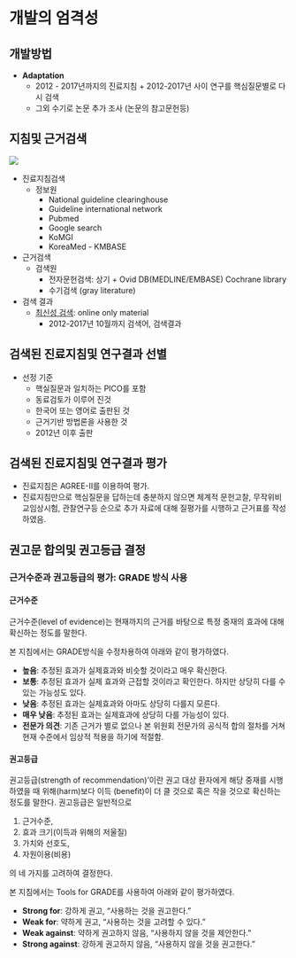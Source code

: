 # 개발의 엄격성

## 개발방법
- **Adaptation**
  + 2012 - 2017년까지의 진료지침 + 2012-2017년 사이 연구를 핵심질문별로 다시 검색
  + 그외 수기로 논문 추가 조사 (논문의 참고문헌등)
    
## 지침및 근거검색  
![](static/SearchProcess.png)

<!-- <div style="text-align:center" markdown="l"> -->
<!-- <img src="static/SearchProcess.png" alt="Drawing" style="width: 400px;"/> -->
<!-- </div> -->

- 진료지침검색 
  + 정보원
    - National guideline clearinghouse 
    - Guideline international network 
    - Pubmed
    - Google search
    - KoMGI
    - KoreaMed - KMBASE
    
  <!-- + 선택기준  -->
  <!--   - From 2012 to 2016 -->
  <!--   – Written in English or Korean  -->
  <!--   – By Multi-disciplinary team -->
  <!--   – Evidence-based method -->

  <!-- + 9개의 진료지침 검토 -->

  <!--   – 2012 AAN AHS guideline update for migraine prophylaxis Neurology (김병수, 정필욱) -->
  <!--   – 2012 Canadian guideline for migraine prophylaxis Can J neurol sci (이미지, 손종희)  -->
  <!--   – 2012 Croatia guideline (송태진, 손종희)  -->
  <!--   – 2012 Danish Guidelines JHP (서종근, 최윤주)  -->
  <!--   – 2012 French guidelines revised JHP (정필욱, 김병수)  -->
  <!--   – 2012 Italian Guidelines revised version  -->
  <!--   -JHP supple (최윤주, 서종근)  -->
  <!--   – ICSI guideline 2013 (original version, full-text) (송태진, 김병수)  -->
  <!--   – NICE guideline for headache in over 12s (2012) (2015 update) (이미지, 김병건)  -->
  <!--   – Practice guideline update summary for Botulinum neurotoxin (AAN) 2016 neurology (이미지) -->

- 근거검색
  + 검색원 
    - 전자문헌검색: 상기 + Ovid DB(MEDLINE/EMBASE) Cochrane library
    - 수기검색 (gray literature)
    
- 검색 결과
  + [최신성 검색](static/SearchingResult_ 201710.pdf): online only material
    - 2012-2017년 10월까지 검색어, 검색결과 

## 검색된 진료지침및 연구결과 선별
- 선정 기준
  + 핵실질문과 일치하는 PICO를 포함
  + 동료검토가 이루어 진것 
  + 한국어 또는 영어로 출판된 것
  + 근거기반 방법론을 사용한 것
  + 2012년 이후 출판

## 검색된 진료지침및 연구결과 평가 
- 진료지침은 AGREE-II를 이용하여 평가.
- 진료지침만으로 핵심질문을 답하는데 충분하지 않으면 체계적 문헌고찰, 무작위비교임상시험, 관찰연구등 순으로 추가 자료에 대해 질평가를 시행하고 근거표를 작성하였음.

## 권고문 합의및 권고등급 결정
### 근거수준과 권고등급의 평가: GRADE 방식 사용 {-}
#### 근거수준 {-}
근거수준(level of evidence)는 현재까지의 근거를 바탕으로 특정 중재의 효과에 대해 확신하는 정도를 말한다. 

본 지침에서는 GRADE방식을 수정차용하여 아래와 같이 평가하였다.

- **높음**: 추정된 효과가 실제효과와 비슷할 것이라고 매우 확신한다.
- **보통**: 추정된 효과가 실제 효과와 근접할 것이라고 확인한다. 하지만 상당히 다를 수 있는 가능성도 있다.
- **낮음**: 추정된 효과는 실제효과와 아마도 상당히 다를지 모른다.
- **매우 낮음**: 추정된 효과는 실제효과에 상당히 다를 가능성이 있다.
- **전문가 의견**: 기존 근거가 별로 없으나 본 위원회 전문가의 공식적 합의 절차를 거쳐 현재 수준에서 임상적 적용을 하기에 적절함.


#### 권고등급 {-}
권고등급(strength of recommendation)ʼ이란
권고 대상 환자에게 해당 중재를 시행하였을 때 위해(harm)보다 이득 (benefit)이 더 클 것으로 혹은 작을 것으로 확신하는 정도를 말한다.
권고등급은 일반적으로

1. 근거수준,
2. 효과 크기(이득과 위해의 저울질)
3. 가치와 선호도,
4. 자원이용(비용)

의 네 가지를 고려하여 결정한다.

본 지침에서는 Tools for GRADE를 사용하여 아래와 같이 평가하였다. 

- **Strong for**: 강하게 권고, "사용하는 것을 권고한다."
- **Weak for**: 약하게 권고, "사용하는 것을 고려할 수 있다."
- **Weak against**: 약하게 권고하지 않음, "사용하지 않을 것을 제안한다."
- **Strong against**: 강하게 권고하지 않음, "사용하지 않을 것을 권고한다."









